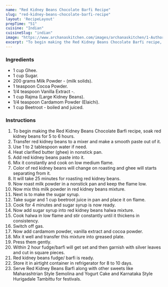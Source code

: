 ---
name: "Red Kidney Beans Chocolate Barfi Recipe"
slug: "red-kidney-beans-chocolate-barfi-recipe"
layout: 'RecipeLayout'
prepTime: "51"
cuisine: "Indian"
cuisineSlug: "indian"
image: "https://www.archanaskitchen.com/images/archanaskitchen/1-Author/dharajoshi333-gmail.com/Red_kidney_beans_chocolate_barfi_fudge_.jpg"
excerpt: "To begin making the Red Kidney Beans Chocolate Barfi recipe, soak red kidney beans for 5 to 6 hours"
---

### Ingredients

- 1 cup Ghee.
- 1 cup Sugar.
- 200 grams Milk Powder - (milk solids).
- 1 teaspoon Cocoa Powder.
- 1/4 teaspoon Vanilla Extract -.
- 1 cup Rajma (Large Kidney Beans).
- 1/4 teaspoon Cardamom Powder (Elaichi).
- 1 cup Beetroot - boiled and juiced.

### Instructions

1. To begin making the Red Kidney Beans Chocolate Barfi recipe, soak red kidney beans for 5 to 6 hours.
1. Transfer red kidney beans to a mixer and make a smooth paste out of it.
1. Use 1 to 2 tablespoon water if need.
1. Heat clarified butter (ghee) in nonstick pan.
1. Add red kidney beans paste into it.
1. Mix it constantly and cook on low medium flame.
1. Color of red kidney beans will change on roasting and ghee will starts separating from it.
1. It will take 25 minutes for roasting red kidney beans.
1. Now roast milk powder in a nonstick pan and keep the flame low.
1. Now mix this milk powder in red kidney beans mixture.
1. Next is to make the sugar syrup.
1. Take sugar and 1 cup beetroot juice in pan and place it on flame.
1. Cook for 4 minutes and sugar syrup is now ready.
1. Now add sugar syrup into red kidney beans halwa mixture.
1. Cook halwa in low flame and stir constantly until it thickens in consistency.
1. Switch off gas.
1. Now add cardamom powder, vanilla extract and cocoa powder.
1. Mix it well and transfer this mixture into greased plate.
1. Press them gently.
1. Within 2 hour fudge/barfi will get set and then garnish with silver leaves and cut in square pieces.
1. Red kidney beans fudge/ barfi is ready.
1. Store it in airtight container in refrigerator for 8 to 10 days.
1. Serve Red Kidney Beans Barfi along with other sweets like Maharashtrian Style Semolina and Yogurt Cake and Karnataka Style Hurigadale Tambittu for festivals.
